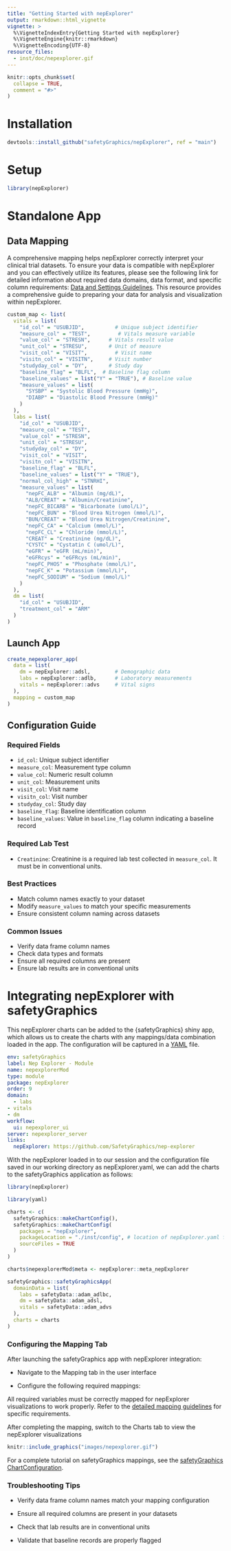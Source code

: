 ```yaml
---
title: "Getting Started with nepExplorer"
output: rmarkdown::html_vignette
vignette: >
  %\VignetteIndexEntry{Getting Started with nepExplorer}
  %\VignetteEngine{knitr::rmarkdown}
  %\VignetteEncoding{UTF-8}
resource_files:
  - inst/doc/nepexplorer.gif
---
```


```r
knitr::opts_chunk$set(
  collapse = TRUE,
  comment = "#>"
)
```

# Installation
```r
devtools::install_github("safetyGraphics/nepExplorer", ref = "main")
```

# Setup
```r
library(nepExplorer)
```

# Standalone App

## Data Mapping
A comprehensive mapping helps nepExplorer correctly interpret your clinical trial datasets. To ensure your data is compatible with nepExplorer and you can effectively utilize its features, please see the following link for detailed information about required data domains, data format, and specific column requirements: [Data and Settings Guidelines](https://github.com/SafetyGraphics/nepExplorer/wiki/2.-Data-and-Settings-Guidelines#required-data-domains). This resource provides a comprehensive guide to preparing your data for analysis and visualization within nepExplorer.


```r
custom_map <- list(
  vitals = list(
    "id_col" = "USUBJID",          # Unique subject identifier
    "measure_col" = "TEST",         # Vitals measure variable
    "value_col" = "STRESN",      # Vitals result value
    "unit_col" = "STRESU",       # Unit of measure
    "visit_col" = "VISIT",         # Visit name
    "visitn_col" = "VISITN",     # Visit number
    "studyday_col" = "DY",       # Study day
    "baseline_flag" = "BLFL",  # Baseline flag column
    "baseline_values" = list("Y" = "TRUE"), # Baseline value
    "measure_values" = list(
      "SYSBP" = "Systolic Blood Pressure (mmHg)",
      "DIABP" = "Diastolic Blood Pressure (mmHg)"
    )
  ),
  labs = list(
    "id_col" = "USUBJID",
    "measure_col" = "TEST",
    "value_col" = "STRESN",
    "unit_col" = "STRESU",
    "studyday_col" = "DY",
    "visit_col" = "VISIT",
    "visitn_col" = "VISITN",
    "baseline_flag" = "BLFL",
    "baseline_values" = list("Y" = "TRUE"),
    "normal_col_high" = "STNRHI",
    "measure_values" = list(
      "nepFC_ALB" = "Albumin (mg/dL)",
      "ALB/CREAT" = "Albumin/Creatinine",
      "nepFC_BICARB" = "Bicarbonate (umol/L)",
      "nepFC_BUN" = "Blood Urea Nitrogen (mmol/L)",
      "BUN/CREAT" = "Blood Urea Nitrogen/Creatinine",
      "nepFC_CA" = "Calcium (mmol/L)",
      "nepFC_CL" = "Chloride (mmol/L)",
      "CREAT" = "Creatinine (mg/dL)",
      "CYSTC" = "Cystatin C (umol/L)",
      "eGFR" = "eGFR (mL/min)",
      "eGFRcys" = "eGFRcys (mL/min)",
      "nepFC_PHOS" = "Phosphate (mmol/L)",
      "nepFC_K" = "Potassium (mmol/L)",
      "nepFC_SODIUM" = "Sodium (mmol/L)"
    )
  ),
  dm = list(
    "id_col" = "USUBJID",
    "treatment_col" = "ARM"
  )
)
```

## Launch App
```r
create_nepexplorer_app(
  data = list(
    dm = nepExplorer::adsl,        # Demographic data
    labs = nepExplorer::adlb,      # Laboratory measurements
    vitals = nepExplorer::advs     # Vital signs
  ),
  mapping = custom_map
)
```

## Configuration Guide

### Required Fields
- `id_col`: Unique subject identifier
- `measure_col`: Measurement type column
- `value_col`: Numeric result column
- `unit_col`: Measurement units
- `visit_col`: Visit name
- `visitn_col`: Visit number
- `studyday_col`: Study day
- `baseline_flag`: Baseline identification column
- `baseline_values`: Value in `baseline_flag` column indicating a baseline record

### Required Lab Test
- `Creatinine`: Creatinine is a required lab test collected in `measure_col`. It must be in conventional units. 

### Best Practices
- Match column names exactly to your dataset
- Modify `measure_values` to match your specific measurements
- Ensure consistent column naming across datasets

### Common Issues
- Verify data frame column names
- Check data types and formats
- Ensure all required columns are present
- Ensure lab results are in conventional units

# Integrating nepExplorer with safetyGraphics

This nepExplorer charts can be added to the {safetyGraphics} shiny app, which allows us to create the charts with any mappings/data combination loaded in the app. The configuration will be captured in a [YAML](https://yaml.org/) file.

```yaml
env: safetyGraphics
label: Nep Explorer - Module
name: nepexplorerMod
type: module
package: nepExplorer
order: 9
domain:
  - labs
- vitals
- dm
workflow:
  ui: nepexplorer_ui
server: nepexplorer_server
links:
  nepExplorer: https://github.com/SafetyGraphics/nep-explorer
```

With the nepExplorer loaded in to our session and the configuration file saved in our working directory as nepExplorer.yaml, we can add the charts to the safetyGraphics application as follows:


```r
library(nepExplorer)

library(yaml)

charts <- c(
  safetyGraphics::makeChartConfig(),
  safetyGraphics::makeChartConfig(
    packages = "nepExplorer",
    packageLocation = "./inst/config", # location of nepExplorer.yaml file
    sourceFiles = TRUE
  )
)

charts$nepexplorerMod$meta <- nepExplorer::meta_nepExplorer

safetyGraphics::safetyGraphicsApp(
  domainData = list(
    labs = safetyData::adam_adlbc,
    dm = safetyData::adam_adsl,
    vitals = safetyData::adam_advs
  ),
  charts = charts
)
```

### Configuring the Mapping Tab

After launching the safetyGraphics app with nepExplorer integration:

- Navigate to the Mapping tab in the user interface

- Configure the following required mappings:

All required variables must be correctly mapped for nepExplorer visualizations to work properly. Refer to the [detailed mapping guidelines](https://github.com/SafetyGraphics/nepExplorer/wiki/2.-Data-and-Settings-Guidelines) for specific requirements.

After completing the mapping, switch to the Charts tab to view the nepExplorer visualizations

```r
knitr::include_graphics("images/nepexplorer.gif")
```


For a complete tutorial on safetyGraphics mappings, see the [safetyGraphics ChartConfiguration](https://github.com/SafetyGraphics/safetyGraphics/wiki/ChartConfiguration).

### Troubleshooting Tips

- Verify data frame column names match your mapping configuration

- Ensure all required columns are present in your datasets

- Check that lab results are in conventional units

- Validate that baseline records are properly flagged
